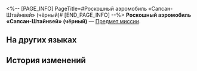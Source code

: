 <%-- [PAGE_INFO]
PageTitle=#Роскошный аэромобиль «Сапсан-Штайнвей» (чёрный)#
[END_PAGE_INFO] --%>
{{Предмет Инфобокс
|id          = 140415
|Изображение = Предмет Роскошный аэромобиль «Сапсан-Штайнвей» (чёрный).png
|Тип         = Предмет миссии
|Инвентарь   = Миссии
|Редкость    = 3
|Эффект      = 
|Описание    = Роскошный и элегантный «Сапсан-Штайнвей» в шикарном чёрном цвете.
}}
{{Описание|''«Скоростной "Сапсан-Штайнвей": мечты о скорости - теперь реальность!»''}}
'''Роскошный аэромобиль «Сапсан-Штайнвей» (чёрный)''' — [[Предмет миссии]].

==На других языках==
{{На других языках
|en   = Steinway Falcon Luxury Speedster (Black)
|zhs  = 「斯坦威游隼」豪华飞车（黑）
|zht  = 「斯坦威遊隼」豪華飛車（黑）
|ja   = 「スタインウェイ・ファルコン」高級浮遊車（黒）
|ko   = 「스타인웨이 팔콘」 고급 플라잉 리무진(블랙)
|es   = Volauto lujoso Halcón Steinway (negro)
|fr   = Speedster de luxe Zéphyrrari (noir)
|ru   = Роскошный аэромобиль «Сапсан-Штайнвей» (чёрный)
|th   = รถสปีดสเตอร์สุดหรู "Steinway Falcon" (สีดำ)
|vi   = Xe Bay Hạng Sang Steinway Falcon (Đen)
|de   = Luxusflitzer der Marke Steinway Falcon (Schwarz)
|id   = Mobil Terbang Mewah "Steinway Falcon" (Hitam)
|pt   = Steinway Falcon de Luxo (Preto)
}}

==История изменений==
{{История изменений|3.5}}